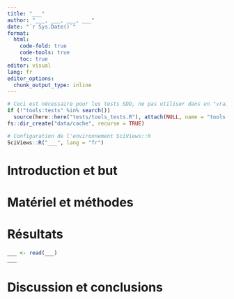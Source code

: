 ```yaml
---
title: "___"
author: "___, ___, ___, ___"
date: "`r Sys.Date()`"
format:
  html:
    code-fold: true
    code-tools: true
    toc: true
editor: visual
lang: fr
editor_options: 
  chunk_output_type: inline
---
```


<!--# Notez bien ceci : ce document est un rapport, pas un bloc-notes. Cela signifie que vous devez écrire des phrases rédigées, des paragraphes complets, des sections et des sous-sections. Vous devez également citer vos sources correctement. N'utilisez pas des liste à puces comme vous en avez l'habitude dans vos bloc-notes. Répartissez-vous le travail. La collaboration de chaque étudiant doit être balancée et bien identifiable dans les commits. Donnez un titre court mais explicite à ce document. -->

```r
# Ceci est nécessaire pour les tests SDD, ne pas utiliser dans un "vrai" projet
if (!"tools:tests" %in% search())
  source(here::here("tests/tools_tests.R"), attach(NULL, name = "tools:tests"))
fs::dir_create("data/cache", recurse = TRUE)

# Configuration de l'environnement SciViews::R
SciViews::R("___", lang = "fr")
```

# Introduction et but

<!--% Précisez en deux paragraphes maximum ce que vous allez analyser et pour répondre à quelle question biologique. -->

# Matériel et méthodes

<!--% Centrez-vous sur les données ici : d'où proviennent-elles ? Comment ont-elles été récoltées ? Il ne s'agit pas de faire un copier-coller du document `open_data.Rmd`, mais de rédiger ceci comme un texte propice pour une section matériel et méthodes d'un rapport en deux paragraphes maximum. Ajoutez ensuite un paragraphe relatif aux outils logiciels et statistiques que vous utilisez (inspirez-vous de vos projets antérieurs). -->

# Résultats

<!--% Vos données doivent être récupérables de l'une des deux manières suivantes : (1) lien URL et mise en cache dans data/cache ou (2) données placées dans data, et ce, dans un chunk obligatoirement nommé 'import'. Dans les deux cas, vous utilisez la fonction `read()` pour les récupérer. Ensuite, ajoutez autant de chunks que nécessaire, pour le remaniement éventuel des données. -->

```r
___ <- read(___)
___
```

<!--% Décrivez vos données de manière adéquate (tableaux et/ou graphiques) par rapport à votre objectif de réaliser une analyse SOM ensuite. -->

<!--% Réalisez une analyse SOM sur les données et interprétez-là. Si l'analyse n'est pas possible, démontrez pourquoi. Section non limitée en taille. -->

# Discussion et conclusions

<!--% Discutez et concluez à la fois sur les données et sur l'analyse. Section non limitée en taille. -->

<!--% Bonus : ajoutez une section "Références" pour pointer vers des sources externes relatives à vos données ou à votre analyse et citez correctement vos sources dans l'introduction, le matériel et méthodes et la discussion en utilisant les balises R Markdown. -->
